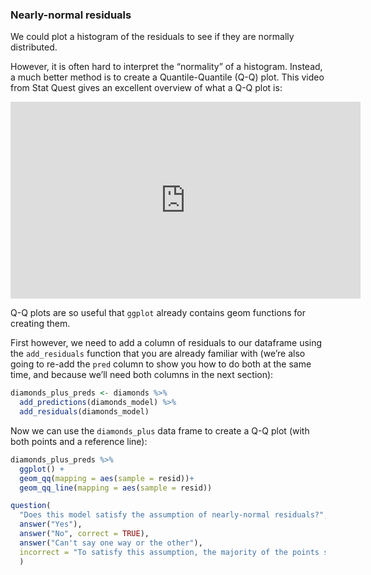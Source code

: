### Nearly-normal residuals

We could plot a histogram of the residuals to see if they are normally distributed.

However, it is often hard to interpret the "normality" of a histogram. Instead, a much better method is to create a Quantile-Quantile (Q-Q) plot. This video from Stat Quest gives an excellent overview of what a Q-Q plot is:

<iframe width="560" height="315" src="https://www.youtube.com/embed/okjYjClSjOg?rel=0" frameborder="0" allowfullscreen></iframe>

Q-Q plots are so useful that `ggplot` already contains geom functions for creating them. 

First however, we need to add a column of residuals to our dataframe using the `add_residuals` function that you are already familiar with (we're also going to re-add the `pred` column to show you how to do both at the same time, and because we'll need both columns in the next section):

```r
diamonds_plus_preds <- diamonds %>%
  add_predictions(diamonds_model) %>%
  add_residuals(diamonds_model)
```

Now we can use the `diamonds_plus` data frame to create a Q-Q plot (with both points and a reference line):

```r
diamonds_plus_preds %>%
  ggplot() +
  geom_qq(mapping = aes(sample = resid))+
  geom_qq_line(mapping = aes(sample = resid))
```

```r
question(
  "Does this model satisfy the assumption of nearly-normal residuals?",
  answer("Yes"),
  answer("No", correct = TRUE),
  answer("Can't say one way or the other"),
  incorrect = "To satisfy this assumption, the majority of the points should fall very close to the line."
  )
```


